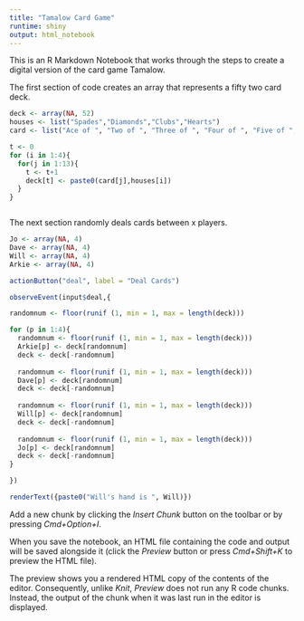 ```yaml
---
title: "Tamalow Card Game"
runtime: shiny
output: html_notebook
---
```


This is an R Markdown Notebook that works through the steps to create a digital version of the card game Tamalow.  

The first section of code creates an array that represents a fifty two card deck. 

```r


deck <- array(NA, 52)
houses <- list("Spades","Diamonds","Clubs","Hearts")
card <- list("Ace of ", "Two of ", "Three of ", "Four of ", "Five of ", "Six of ", "Seven of ", "Eight of ", "Nine of ", "Ten of ", "Jack of ", "Queen of ", "King of ")

t <- 0
for (i in 1:4){
  for(j in 1:13){
    t <- t+1
    deck[t] <- paste0(card[j],houses[i])
  }
}



```

The next section randomly deals cards between x players.

```r

Jo <- array(NA, 4)
Dave <- array(NA, 4)
Will <- array(NA, 4)
Arkie <- array(NA, 4)

actionButton("deal", label = "Deal Cards")

observeEvent(input$deal,{

randomnum <- floor(runif (1, min = 1, max = length(deck)))

for (p in 1:4){
  randomnum <- floor(runif (1, min = 1, max = length(deck)))
  Arkie[p] <- deck[randomnum]
  deck <- deck[-randomnum]
  
  randomnum <- floor(runif (1, min = 1, max = length(deck)))
  Dave[p] <- deck[randomnum]
  deck <- deck[-randomnum]
  
  randomnum <- floor(runif (1, min = 1, max = length(deck)))
  Will[p] <- deck[randomnum]
  deck <- deck[-randomnum]
  
  randomnum <- floor(runif (1, min = 1, max = length(deck)))
  Jo[p] <- deck[randomnum]
  deck <- deck[-randomnum]
}

})

renderText({paste0("Will's hand is ", Will)})

```


Add a new chunk by clicking the *Insert Chunk* button on the toolbar or by pressing *Cmd+Option+I*.

When you save the notebook, an HTML file containing the code and output will be saved alongside it (click the *Preview* button or press *Cmd+Shift+K* to preview the HTML file). 

The preview shows you a rendered HTML copy of the contents of the editor. Consequently, unlike *Knit*, *Preview* does not run any R code chunks. Instead, the output of the chunk when it was last run in the editor is displayed.

